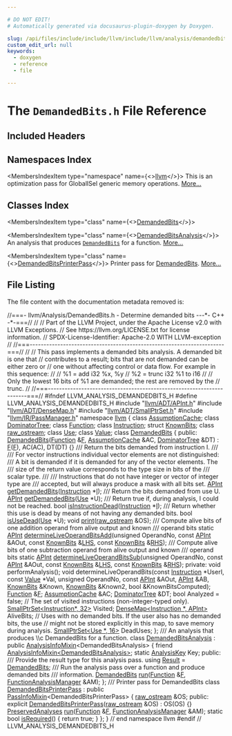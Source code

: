 ```yaml
---

# DO NOT EDIT!
# Automatically generated via docusaurus-plugin-doxygen by Doxygen.

slug: /api/files/include/include/llvm/include/llvm/analysis/demandedbits-h
custom_edit_url: null
keywords:
  - doxygen
  - reference
  - file

---
```





# The `DemandedBits.h` File Reference

<DoxygenPage pluginConfig={pluginConfig}>



## Included Headers

<IncludesList>
<IncludesListItem
  filePath="llvm/ADT/APInt.h"
  permalink="/docs/api/files/include/include/llvm/include/llvm/adt/apint-h"
  isLocal="true" />
<IncludesListItem
  filePath="llvm/ADT/DenseMap.h"
  permalink="/docs/api/files/include/include/llvm/include/llvm/adt/densemap-h"
  isLocal="true" />
<IncludesListItem
  filePath="llvm/ADT/SmallPtrSet.h"
  permalink="/docs/api/files/include/include/llvm/include/llvm/adt/smallptrset-h"
  isLocal="true" />
<IncludesListItem
  filePath="llvm/IR/PassManager.h"
  permalink="/docs/api/files/include/include/llvm/include/llvm/ir/passmanager-h"
  isLocal="true" />
</IncludesList>

## Namespaces Index

<MembersIndex>

<MembersIndexItem
  type="namespace"
  name={<><a href="/docs/api/namespaces/llvm">llvm</a></>}>
This is an optimization pass for GlobalISel generic memory operations. <a href="/docs/api/namespaces/llvm/#details">More...</a>
</MembersIndexItem>

</MembersIndex>

## Classes Index

<MembersIndex>

<MembersIndexItem
  type="class"
  name={<><a href="/docs/api/classes/llvm/demandedbits">DemandedBits</a></>}>
</MembersIndexItem>

<MembersIndexItem
  type="class"
  name={<><a href="/docs/api/classes/llvm/demandedbitsanalysis">DemandedBitsAnalysis</a></>}>
An analysis that produces <code><a href="/docs/api/classes/llvm/demandedbits">DemandedBits</a></code> for a function. <a href="/docs/api/classes/llvm/demandedbitsanalysis/#details">More...</a>
</MembersIndexItem>

<MembersIndexItem
  type="class"
  name={<><a href="/docs/api/classes/llvm/demandedbitsprinterpass">DemandedBitsPrinterPass</a></>}>
Printer pass for <a href="/docs/api/classes/llvm/demandedbits">DemandedBits</a>. <a href="/docs/api/classes/llvm/demandedbitsprinterpass/#details">More...</a>
</MembersIndexItem>

</MembersIndex>


## File Listing

The file content with the documentation metadata removed is:

<ProgramListing>

<Link id="l00001" /><CodeLine lineNumber="1"><Highlight kind="comment">//===- llvm/Analysis/DemandedBits.h - Determine demanded bits ---&#42;- C++ -&#42;-===//</Highlight><Highlight kind="normal"></Highlight></CodeLine>
<Link id="l00002" /><CodeLine lineNumber="2"><Highlight kind="normal"></Highlight><Highlight kind="comment">//</Highlight><Highlight kind="normal"></Highlight></CodeLine>
<Link id="l00003" /><CodeLine lineNumber="3"><Highlight kind="normal"></Highlight><Highlight kind="comment">// Part of the LLVM Project, under the Apache License v2.0 with LLVM Exceptions.</Highlight><Highlight kind="normal"></Highlight></CodeLine>
<Link id="l00004" /><CodeLine lineNumber="4"><Highlight kind="normal"></Highlight><Highlight kind="comment">// See https://llvm.org/LICENSE.txt for license information.</Highlight><Highlight kind="normal"></Highlight></CodeLine>
<Link id="l00005" /><CodeLine lineNumber="5"><Highlight kind="normal"></Highlight><Highlight kind="comment">// SPDX-License-Identifier: Apache-2.0 WITH LLVM-exception</Highlight><Highlight kind="normal"></Highlight></CodeLine>
<Link id="l00006" /><CodeLine lineNumber="6"><Highlight kind="normal"></Highlight><Highlight kind="comment">//</Highlight><Highlight kind="normal"></Highlight></CodeLine>
<Link id="l00007" /><CodeLine lineNumber="7"><Highlight kind="normal"></Highlight><Highlight kind="comment">//===----------------------------------------------------------------------===//</Highlight><Highlight kind="normal"></Highlight></CodeLine>
<Link id="l00008" /><CodeLine lineNumber="8"><Highlight kind="normal"></Highlight><Highlight kind="comment">//</Highlight><Highlight kind="normal"></Highlight></CodeLine>
<Link id="l00009" /><CodeLine lineNumber="9"><Highlight kind="normal"></Highlight><Highlight kind="comment">// This pass implements a demanded bits analysis. A demanded bit is one that</Highlight><Highlight kind="normal"></Highlight></CodeLine>
<Link id="l00010" /><CodeLine lineNumber="10"><Highlight kind="normal"></Highlight><Highlight kind="comment">// contributes to a result; bits that are not demanded can be either zero or</Highlight><Highlight kind="normal"></Highlight></CodeLine>
<Link id="l00011" /><CodeLine lineNumber="11"><Highlight kind="normal"></Highlight><Highlight kind="comment">// one without affecting control or data flow. For example in this sequence:</Highlight><Highlight kind="normal"></Highlight></CodeLine>
<Link id="l00012" /><CodeLine lineNumber="12"><Highlight kind="normal"></Highlight><Highlight kind="comment">//</Highlight><Highlight kind="normal"></Highlight></CodeLine>
<Link id="l00013" /><CodeLine lineNumber="13"><Highlight kind="normal"></Highlight><Highlight kind="comment">//   %1 = add i32 %x, %y</Highlight><Highlight kind="normal"></Highlight></CodeLine>
<Link id="l00014" /><CodeLine lineNumber="14"><Highlight kind="normal"></Highlight><Highlight kind="comment">//   %2 = trunc i32 %1 to i16</Highlight><Highlight kind="normal"></Highlight></CodeLine>
<Link id="l00015" /><CodeLine lineNumber="15"><Highlight kind="normal"></Highlight><Highlight kind="comment">//</Highlight><Highlight kind="normal"></Highlight></CodeLine>
<Link id="l00016" /><CodeLine lineNumber="16"><Highlight kind="normal"></Highlight><Highlight kind="comment">// Only the lowest 16 bits of %1 are demanded; the rest are removed by the</Highlight><Highlight kind="normal"></Highlight></CodeLine>
<Link id="l00017" /><CodeLine lineNumber="17"><Highlight kind="normal"></Highlight><Highlight kind="comment">// trunc.</Highlight><Highlight kind="normal"></Highlight></CodeLine>
<Link id="l00018" /><CodeLine lineNumber="18"><Highlight kind="normal"></Highlight><Highlight kind="comment">//</Highlight><Highlight kind="normal"></Highlight></CodeLine>
<Link id="l00019" /><CodeLine lineNumber="19"><Highlight kind="normal"></Highlight><Highlight kind="comment">//===----------------------------------------------------------------------===//</Highlight><Highlight kind="normal"></Highlight></CodeLine>
<Link id="l00020" /><CodeLine lineNumber="20"><Highlight kind="normal"></Highlight></CodeLine>
<Link id="l00021" /><CodeLine lineNumber="21"><Highlight kind="normal"></Highlight><Highlight kind="preprocessor">#ifndef LLVM&#95;ANALYSIS&#95;DEMANDEDBITS&#95;H</Highlight><Highlight kind="normal"></Highlight></CodeLine>
<Link id="l00022" /><CodeLine lineNumber="22"><Highlight kind="normal"></Highlight><Highlight kind="preprocessor">#define LLVM&#95;ANALYSIS&#95;DEMANDEDBITS&#95;H</Highlight><Highlight kind="normal"></Highlight></CodeLine>
<Link id="l00023" /><CodeLine lineNumber="23"><Highlight kind="normal"></Highlight></CodeLine>
<Link id="l00024" /><CodeLine lineNumber="24"><Highlight kind="normal"></Highlight><Highlight kind="preprocessor">#include &quot;<a href="/docs/api/files/include/include/llvm/include/llvm/adt/apint-h">llvm/ADT/APInt.h</a>&quot;</Highlight><Highlight kind="normal"></Highlight></CodeLine>
<Link id="l00025" /><CodeLine lineNumber="25"><Highlight kind="normal"></Highlight><Highlight kind="preprocessor">#include &quot;<a href="/docs/api/files/include/include/llvm/include/llvm/adt/densemap-h">llvm/ADT/DenseMap.h</a>&quot;</Highlight><Highlight kind="normal"></Highlight></CodeLine>
<Link id="l00026" /><CodeLine lineNumber="26"><Highlight kind="normal"></Highlight><Highlight kind="preprocessor">#include &quot;<a href="/docs/api/files/include/include/llvm/include/llvm/adt/smallptrset-h">llvm/ADT/SmallPtrSet.h</a>&quot;</Highlight><Highlight kind="normal"></Highlight></CodeLine>
<Link id="l00027" /><CodeLine lineNumber="27"><Highlight kind="normal"></Highlight><Highlight kind="preprocessor">#include &quot;<a href="/docs/api/files/include/include/llvm/include/llvm/ir/passmanager-h">llvm/IR/PassManager.h</a>&quot;</Highlight><Highlight kind="normal"></Highlight></CodeLine>
<Link id="l00028" /><CodeLine lineNumber="28"><Highlight kind="normal"></Highlight></CodeLine>
<Link id="l00029" /><CodeLine lineNumber="29"><Highlight kind="normal"></Highlight><Highlight kind="keyword">namespace </Highlight><Highlight kind="normal"><a href="/docs/api/namespaces/llvm">llvm</a> &#123;</Highlight></CodeLine>
<Link id="l00030" /><CodeLine lineNumber="30"><Highlight kind="normal"></Highlight></CodeLine>
<Link id="l00031" /><CodeLine lineNumber="31"><Highlight kind="normal"></Highlight><Highlight kind="keyword">class </Highlight><Highlight kind="normal"><a href="/docs/api/classes/llvm/assumptioncache">AssumptionCache</a>;</Highlight></CodeLine>
<Link id="l00032" /><CodeLine lineNumber="32"><Highlight kind="normal"></Highlight><Highlight kind="keyword">class </Highlight><Highlight kind="normal"><a href="/docs/api/classes/llvm/dominatortree">DominatorTree</a>;</Highlight></CodeLine>
<Link id="l00033" /><CodeLine lineNumber="33"><Highlight kind="normal"></Highlight><Highlight kind="keyword">class </Highlight><Highlight kind="normal"><a href="/docs/api/classes/llvm/function">Function</a>;</Highlight></CodeLine>
<Link id="l00034" /><CodeLine lineNumber="34"><Highlight kind="normal"></Highlight><Highlight kind="keyword">class </Highlight><Highlight kind="normal"><a href="/docs/api/classes/llvm/instruction">Instruction</a>;</Highlight></CodeLine>
<Link id="l00035" /><CodeLine lineNumber="35"><Highlight kind="normal"></Highlight><Highlight kind="keyword">struct </Highlight><Highlight kind="normal"><a href="/docs/api/structs/llvm/knownbits">KnownBits</a>;</Highlight></CodeLine>
<Link id="l00036" /><CodeLine lineNumber="36"><Highlight kind="normal"></Highlight><Highlight kind="keyword">class </Highlight><Highlight kind="normal"><a href="/docs/api/classes/llvm/raw-ostream">raw&#95;ostream</a>;</Highlight></CodeLine>
<Link id="l00037" /><CodeLine lineNumber="37"><Highlight kind="normal"></Highlight><Highlight kind="keyword">class </Highlight><Highlight kind="normal"><a href="/docs/api/classes/llvm/use">Use</a>;</Highlight></CodeLine>
<Link id="l00038" /><CodeLine lineNumber="38"><Highlight kind="normal"></Highlight><Highlight kind="keyword">class </Highlight><Highlight kind="normal"><a href="/docs/api/classes/llvm/value">Value</a>;</Highlight></CodeLine>
<Link id="l00039" /><CodeLine lineNumber="39"><Highlight kind="normal"></Highlight></CodeLine>
<Link id="l00040" /><CodeLine lineNumber="40" lineLink="/docs/api/classes/llvm/demandedbits"><Highlight kind="normal"></Highlight><Highlight kind="keyword">class </Highlight><Highlight kind="normal"><a href="/docs/api/classes/llvm/demandedbits/#a9c02558c64850cc22b32db512b994066">DemandedBits</a> &#123;</Highlight></CodeLine>
<Link id="l00041" /><CodeLine lineNumber="41"><Highlight kind="normal"></Highlight><Highlight kind="keyword">public</Highlight><Highlight kind="normal">:</Highlight></CodeLine>
<Link id="l00042" /><CodeLine lineNumber="42" lineLink="/docs/api/classes/llvm/demandedbits/#a9c02558c64850cc22b32db512b994066"><Highlight kind="normal">  <a href="/docs/api/classes/llvm/demandedbits/#a9c02558c64850cc22b32db512b994066">DemandedBits</a>(<a href="/docs/api/classes/llvm/function">Function</a> &amp;<a href="/docs/api/files/lib/lib/support/md5-cpp/#a96d73bbd7af15cb1fc38c3f4a3bd82e9">F</a>, <a href="/docs/api/classes/llvm/assumptioncache">AssumptionCache</a> &amp;AC, <a href="/docs/api/classes/llvm/dominatortree">DominatorTree</a> &amp;DT) :</Highlight></CodeLine>
<Link id="l00043" /><CodeLine lineNumber="43"><Highlight kind="normal">    <a href="/docs/api/files/lib/lib/support/md5-cpp/#a96d73bbd7af15cb1fc38c3f4a3bd82e9">F</a>(<a href="/docs/api/files/lib/lib/support/md5-cpp/#a96d73bbd7af15cb1fc38c3f4a3bd82e9">F</a>), AC(AC), DT(DT) &#123;&#125;</Highlight></CodeLine>
<Link id="l00044" /><CodeLine lineNumber="44"><Highlight kind="normal"></Highlight><Highlight kind="comment"></Highlight></CodeLine>
<Link id="l00045" /><CodeLine lineNumber="45"><Highlight kind="comment">  /// Return the bits demanded from instruction I.</Highlight></CodeLine>
<Link id="l00046" /><CodeLine lineNumber="46"><Highlight kind="comment">  ///</Highlight></CodeLine>
<Link id="l00047" /><CodeLine lineNumber="47"><Highlight kind="comment">  /// For vector instructions individual vector elements are not distinguished:</Highlight></CodeLine>
<Link id="l00048" /><CodeLine lineNumber="48"><Highlight kind="comment">  /// A bit is demanded if it is demanded for any of the vector elements. The</Highlight></CodeLine>
<Link id="l00049" /><CodeLine lineNumber="49"><Highlight kind="comment">  /// size of the return value corresponds to the type size in bits of the</Highlight></CodeLine>
<Link id="l00050" /><CodeLine lineNumber="50"><Highlight kind="comment">  /// scalar type.</Highlight></CodeLine>
<Link id="l00051" /><CodeLine lineNumber="51"><Highlight kind="comment">  ///</Highlight></CodeLine>
<Link id="l00052" /><CodeLine lineNumber="52"><Highlight kind="comment">  /// Instructions that do not have integer or vector of integer type are</Highlight></CodeLine>
<Link id="l00053" /><CodeLine lineNumber="53"><Highlight kind="comment">  /// accepted, but will always produce a mask with all bits set.</Highlight><Highlight kind="normal"></Highlight></CodeLine>
<Link id="l00054" /><CodeLine lineNumber="54"><Highlight kind="normal">  <a href="/docs/api/classes/llvm/apint">APInt</a> <a href="/docs/api/classes/llvm/demandedbits/#a35c645afbcec5f66b70f92c4cd8e8be4">getDemandedBits</a>(<a href="/docs/api/classes/llvm/instruction">Instruction</a> &#42;<a href="/docs/api/files/lib/lib/support/md5-cpp/#ac0eafdc9ee161b71e7af98af736952fd">I</a>);</Highlight></CodeLine>
<Link id="l00055" /><CodeLine lineNumber="55"><Highlight kind="normal"></Highlight><Highlight kind="comment"></Highlight></CodeLine>
<Link id="l00056" /><CodeLine lineNumber="56"><Highlight kind="comment">  /// Return the bits demanded from use U.</Highlight><Highlight kind="normal"></Highlight></CodeLine>
<Link id="l00057" /><CodeLine lineNumber="57"><Highlight kind="normal">  <a href="/docs/api/classes/llvm/apint">APInt</a> <a href="/docs/api/classes/llvm/demandedbits/#a35c645afbcec5f66b70f92c4cd8e8be4">getDemandedBits</a>(<a href="/docs/api/classes/llvm/use">Use</a> &#42;U);</Highlight></CodeLine>
<Link id="l00058" /><CodeLine lineNumber="58"><Highlight kind="normal"></Highlight><Highlight kind="comment"></Highlight></CodeLine>
<Link id="l00059" /><CodeLine lineNumber="59"><Highlight kind="comment">  /// Return true if, during analysis, I could not be reached.</Highlight><Highlight kind="normal"></Highlight></CodeLine>
<Link id="l00060" /><CodeLine lineNumber="60"><Highlight kind="normal">  </Highlight><Highlight kind="keywordtype">bool</Highlight><Highlight kind="normal"> <a href="/docs/api/classes/llvm/demandedbits/#ab4c32d3fae56332d1061a12cf1a3f3d7">isInstructionDead</a>(<a href="/docs/api/classes/llvm/instruction">Instruction</a> &#42;<a href="/docs/api/files/lib/lib/support/md5-cpp/#ac0eafdc9ee161b71e7af98af736952fd">I</a>);</Highlight></CodeLine>
<Link id="l00061" /><CodeLine lineNumber="61"><Highlight kind="normal"></Highlight><Highlight kind="comment"></Highlight></CodeLine>
<Link id="l00062" /><CodeLine lineNumber="62"><Highlight kind="comment">  /// Return whether this use is dead by means of not having any demanded bits.</Highlight><Highlight kind="normal"></Highlight></CodeLine>
<Link id="l00063" /><CodeLine lineNumber="63"><Highlight kind="normal">  </Highlight><Highlight kind="keywordtype">bool</Highlight><Highlight kind="normal"> <a href="/docs/api/classes/llvm/demandedbits/#abdfa4615d4c528925ba6490398cc54af">isUseDead</a>(<a href="/docs/api/classes/llvm/use">Use</a> &#42;U);</Highlight></CodeLine>
<Link id="l00064" /><CodeLine lineNumber="64"><Highlight kind="normal"></Highlight></CodeLine>
<Link id="l00065" /><CodeLine lineNumber="65"><Highlight kind="normal">  </Highlight><Highlight kind="keywordtype">void</Highlight><Highlight kind="normal"> <a href="/docs/api/classes/llvm/demandedbits/#a0d9c0e9003a093505555e8051a6c7c91">print</a>(<a href="/docs/api/classes/llvm/raw-ostream">raw&#95;ostream</a> &amp;OS);</Highlight></CodeLine>
<Link id="l00066" /><CodeLine lineNumber="66"><Highlight kind="normal"></Highlight><Highlight kind="comment"></Highlight></CodeLine>
<Link id="l00067" /><CodeLine lineNumber="67"><Highlight kind="comment">  /// Compute alive bits of one addition operand from alive output and known</Highlight></CodeLine>
<Link id="l00068" /><CodeLine lineNumber="68"><Highlight kind="comment">  /// operand bits</Highlight><Highlight kind="normal"></Highlight></CodeLine>
<Link id="l00069" /><CodeLine lineNumber="69"><Highlight kind="normal">  </Highlight><Highlight kind="keyword">static</Highlight><Highlight kind="normal"> <a href="/docs/api/classes/llvm/apint">APInt</a> <a href="/docs/api/classes/llvm/demandedbits/#a4fe7a48a211004f16170900dba49e625">determineLiveOperandBitsAdd</a>(</Highlight><Highlight kind="keywordtype">unsigned</Highlight><Highlight kind="normal"> OperandNo,</Highlight></CodeLine>
<Link id="l00070" /><CodeLine lineNumber="70"><Highlight kind="normal">                                           </Highlight><Highlight kind="keyword">const</Highlight><Highlight kind="normal"> <a href="/docs/api/classes/llvm/apint">APInt</a> &amp;AOut,</Highlight></CodeLine>
<Link id="l00071" /><CodeLine lineNumber="71"><Highlight kind="normal">                                           </Highlight><Highlight kind="keyword">const</Highlight><Highlight kind="normal"> <a href="/docs/api/structs/llvm/knownbits">KnownBits</a> &amp;<a href="/docs/api/files/lib/lib/target/lib/target/x86/x86partialreduction-cpp/#a9e1483f7215664a2315c53c3558d9a8d">LHS</a>,</Highlight></CodeLine>
<Link id="l00072" /><CodeLine lineNumber="72"><Highlight kind="normal">                                           </Highlight><Highlight kind="keyword">const</Highlight><Highlight kind="normal"> <a href="/docs/api/structs/llvm/knownbits">KnownBits</a> &amp;<a href="/docs/api/files/lib/lib/target/lib/target/x86/x86partialreduction-cpp/#a87b8bfbbe9d8f7146d7f20a5fb42efd0">RHS</a>);</Highlight></CodeLine>
<Link id="l00073" /><CodeLine lineNumber="73"><Highlight kind="normal"></Highlight><Highlight kind="comment"></Highlight></CodeLine>
<Link id="l00074" /><CodeLine lineNumber="74"><Highlight kind="comment">  /// Compute alive bits of one subtraction operand from alive output and known</Highlight></CodeLine>
<Link id="l00075" /><CodeLine lineNumber="75"><Highlight kind="comment">  /// operand bits</Highlight><Highlight kind="normal"></Highlight></CodeLine>
<Link id="l00076" /><CodeLine lineNumber="76"><Highlight kind="normal">  </Highlight><Highlight kind="keyword">static</Highlight><Highlight kind="normal"> <a href="/docs/api/classes/llvm/apint">APInt</a> <a href="/docs/api/classes/llvm/demandedbits/#ab5a4fedee642c9e9d2323ea22d7ae1cd">determineLiveOperandBitsSub</a>(</Highlight><Highlight kind="keywordtype">unsigned</Highlight><Highlight kind="normal"> OperandNo,</Highlight></CodeLine>
<Link id="l00077" /><CodeLine lineNumber="77"><Highlight kind="normal">                                           </Highlight><Highlight kind="keyword">const</Highlight><Highlight kind="normal"> <a href="/docs/api/classes/llvm/apint">APInt</a> &amp;AOut,</Highlight></CodeLine>
<Link id="l00078" /><CodeLine lineNumber="78"><Highlight kind="normal">                                           </Highlight><Highlight kind="keyword">const</Highlight><Highlight kind="normal"> <a href="/docs/api/structs/llvm/knownbits">KnownBits</a> &amp;<a href="/docs/api/files/lib/lib/target/lib/target/x86/x86partialreduction-cpp/#a9e1483f7215664a2315c53c3558d9a8d">LHS</a>,</Highlight></CodeLine>
<Link id="l00079" /><CodeLine lineNumber="79"><Highlight kind="normal">                                           </Highlight><Highlight kind="keyword">const</Highlight><Highlight kind="normal"> <a href="/docs/api/structs/llvm/knownbits">KnownBits</a> &amp;<a href="/docs/api/files/lib/lib/target/lib/target/x86/x86partialreduction-cpp/#a87b8bfbbe9d8f7146d7f20a5fb42efd0">RHS</a>);</Highlight></CodeLine>
<Link id="l00080" /><CodeLine lineNumber="80"><Highlight kind="normal"></Highlight></CodeLine>
<Link id="l00081" /><CodeLine lineNumber="81"><Highlight kind="normal"></Highlight><Highlight kind="keyword">private</Highlight><Highlight kind="normal">:</Highlight></CodeLine>
<Link id="l00082" /><CodeLine lineNumber="82"><Highlight kind="normal">  </Highlight><Highlight kind="keywordtype">void</Highlight><Highlight kind="normal"> performAnalysis();</Highlight></CodeLine>
<Link id="l00083" /><CodeLine lineNumber="83"><Highlight kind="normal">  </Highlight><Highlight kind="keywordtype">void</Highlight><Highlight kind="normal"> determineLiveOperandBits(</Highlight><Highlight kind="keyword">const</Highlight><Highlight kind="normal"> <a href="/docs/api/classes/llvm/instruction">Instruction</a> &#42;UserI,</Highlight></CodeLine>
<Link id="l00084" /><CodeLine lineNumber="84"><Highlight kind="normal">    </Highlight><Highlight kind="keyword">const</Highlight><Highlight kind="normal"> <a href="/docs/api/classes/llvm/value">Value</a> &#42;Val, </Highlight><Highlight kind="keywordtype">unsigned</Highlight><Highlight kind="normal"> OperandNo,</Highlight></CodeLine>
<Link id="l00085" /><CodeLine lineNumber="85"><Highlight kind="normal">    </Highlight><Highlight kind="keyword">const</Highlight><Highlight kind="normal"> <a href="/docs/api/classes/llvm/apint">APInt</a> &amp;AOut, <a href="/docs/api/classes/llvm/apint">APInt</a> &amp;AB,</Highlight></CodeLine>
<Link id="l00086" /><CodeLine lineNumber="86"><Highlight kind="normal">    <a href="/docs/api/structs/llvm/knownbits">KnownBits</a> &amp;Known, <a href="/docs/api/structs/llvm/knownbits">KnownBits</a> &amp;Known2, </Highlight><Highlight kind="keywordtype">bool</Highlight><Highlight kind="normal"> &amp;KnownBitsComputed);</Highlight></CodeLine>
<Link id="l00087" /><CodeLine lineNumber="87"><Highlight kind="normal"></Highlight></CodeLine>
<Link id="l00088" /><CodeLine lineNumber="88"><Highlight kind="normal">  <a href="/docs/api/classes/llvm/function">Function</a> &amp;<a href="/docs/api/files/lib/lib/support/md5-cpp/#a96d73bbd7af15cb1fc38c3f4a3bd82e9">F</a>;</Highlight></CodeLine>
<Link id="l00089" /><CodeLine lineNumber="89"><Highlight kind="normal">  <a href="/docs/api/classes/llvm/assumptioncache">AssumptionCache</a> &amp;AC;</Highlight></CodeLine>
<Link id="l00090" /><CodeLine lineNumber="90"><Highlight kind="normal">  <a href="/docs/api/classes/llvm/dominatortree">DominatorTree</a> &amp;DT;</Highlight></CodeLine>
<Link id="l00091" /><CodeLine lineNumber="91"><Highlight kind="normal"></Highlight></CodeLine>
<Link id="l00092" /><CodeLine lineNumber="92"><Highlight kind="normal">  </Highlight><Highlight kind="keywordtype">bool</Highlight><Highlight kind="normal"> Analyzed = </Highlight><Highlight kind="keyword">false</Highlight><Highlight kind="normal">;</Highlight></CodeLine>
<Link id="l00093" /><CodeLine lineNumber="93"><Highlight kind="normal"></Highlight></CodeLine>
<Link id="l00094" /><CodeLine lineNumber="94"><Highlight kind="normal">  </Highlight><Highlight kind="comment">// The set of visited instructions (non-integer-typed only).</Highlight><Highlight kind="normal"></Highlight></CodeLine>
<Link id="l00095" /><CodeLine lineNumber="95"><Highlight kind="normal">  <a href="/docs/api/classes/llvm/smallptrset">SmallPtrSet&lt;Instruction&#42;, 32&gt;</a> Visited;</Highlight></CodeLine>
<Link id="l00096" /><CodeLine lineNumber="96"><Highlight kind="normal">  <a href="/docs/api/classes/llvm/densemap">DenseMap&lt;Instruction &#42;, APInt&gt;</a> AliveBits;</Highlight></CodeLine>
<Link id="l00097" /><CodeLine lineNumber="97"><Highlight kind="normal">  </Highlight><Highlight kind="comment">// Uses with no demanded bits. If the user also has no demanded bits, the use</Highlight><Highlight kind="normal"></Highlight></CodeLine>
<Link id="l00098" /><CodeLine lineNumber="98"><Highlight kind="normal">  </Highlight><Highlight kind="comment">// might not be stored explicitly in this map, to save memory during analysis.</Highlight><Highlight kind="normal"></Highlight></CodeLine>
<Link id="l00099" /><CodeLine lineNumber="99"><Highlight kind="normal">  <a href="/docs/api/classes/llvm/smallptrset">SmallPtrSet&lt;Use &#42;, 16&gt;</a> DeadUses;</Highlight></CodeLine>
<Link id="l00100" /><CodeLine lineNumber="100"><Highlight kind="normal">&#125;;</Highlight></CodeLine>
<Link id="l00101" /><CodeLine lineNumber="101"><Highlight kind="normal"></Highlight><Highlight kind="comment"></Highlight></CodeLine>
<Link id="l00102" /><CodeLine lineNumber="102"><Highlight kind="comment">/// An analysis that produces \\c DemandedBits for a function.</Highlight><Highlight kind="normal"></Highlight></CodeLine>
<Link id="l00103" /><CodeLine lineNumber="103" lineLink="/docs/api/classes/llvm/demandedbitsanalysis"><Highlight kind="normal"></Highlight><Highlight kind="keyword">class </Highlight><Highlight kind="normal"><a href="/docs/api/classes/llvm/demandedbitsanalysis">DemandedBitsAnalysis</a> : </Highlight><Highlight kind="keyword">public</Highlight><Highlight kind="normal"> <a href="/docs/api/structs/llvm/analysisinfomixin">AnalysisInfoMixin</a>&lt;DemandedBitsAnalysis&gt; &#123;</Highlight></CodeLine>
<Link id="l00104" /><CodeLine lineNumber="104"><Highlight kind="normal">  </Highlight><Highlight kind="keyword">friend</Highlight><Highlight kind="normal"> <a href="/docs/api/structs/llvm/analysisinfomixin">AnalysisInfoMixin&lt;DemandedBitsAnalysis&gt;</a>;</Highlight></CodeLine>
<Link id="l00105" /><CodeLine lineNumber="105"><Highlight kind="normal"></Highlight></CodeLine>
<Link id="l00106" /><CodeLine lineNumber="106"><Highlight kind="normal">  </Highlight><Highlight kind="keyword">static</Highlight><Highlight kind="normal"> <a href="/docs/api/structs/llvm/analysiskey">AnalysisKey</a> Key;</Highlight></CodeLine>
<Link id="l00107" /><CodeLine lineNumber="107"><Highlight kind="normal"></Highlight></CodeLine>
<Link id="l00108" /><CodeLine lineNumber="108"><Highlight kind="normal"></Highlight><Highlight kind="keyword">public</Highlight><Highlight kind="normal">:</Highlight><Highlight kind="comment"></Highlight></CodeLine>
<Link id="l00109" /><CodeLine lineNumber="109"><Highlight kind="comment">  /// Provide the result type for this analysis pass.</Highlight><Highlight kind="normal"></Highlight></CodeLine>
<Link id="l00110" /><CodeLine lineNumber="110" lineLink="/docs/api/classes/llvm/demandedbitsanalysis/#a6742cab5e9b36d49832a67238ecd1325"><Highlight kind="normal">  </Highlight><Highlight kind="keyword">using </Highlight><Highlight kind="normal"><a href="/docs/api/classes/llvm/demandedbitsanalysis/#a6742cab5e9b36d49832a67238ecd1325">Result</a> = <a href="/docs/api/classes/llvm/demandedbits">DemandedBits</a>;</Highlight></CodeLine>
<Link id="l00111" /><CodeLine lineNumber="111"><Highlight kind="normal"></Highlight><Highlight kind="comment"></Highlight></CodeLine>
<Link id="l00112" /><CodeLine lineNumber="112"><Highlight kind="comment">  /// Run the analysis pass over a function and produce demanded bits</Highlight></CodeLine>
<Link id="l00113" /><CodeLine lineNumber="113"><Highlight kind="comment">  /// information.</Highlight><Highlight kind="normal"></Highlight></CodeLine>
<Link id="l00114" /><CodeLine lineNumber="114"><Highlight kind="normal">  <a href="/docs/api/classes/llvm/demandedbits">DemandedBits</a> <a href="/docs/api/classes/llvm/demandedbitsanalysis/#a6004ad957fdd5fcccada1f2e8508265b">run</a>(<a href="/docs/api/classes/llvm/function">Function</a> &amp;<a href="/docs/api/files/lib/lib/support/md5-cpp/#a96d73bbd7af15cb1fc38c3f4a3bd82e9">F</a>, <a href="/docs/api/namespaces/llvm/#adce09a5a0de0e3177eb00e932734af2f">FunctionAnalysisManager</a> &amp;AM);</Highlight></CodeLine>
<Link id="l00115" /><CodeLine lineNumber="115"><Highlight kind="normal">&#125;;</Highlight></CodeLine>
<Link id="l00116" /><CodeLine lineNumber="116"><Highlight kind="normal"></Highlight><Highlight kind="comment"></Highlight></CodeLine>
<Link id="l00117" /><CodeLine lineNumber="117"><Highlight kind="comment">/// Printer pass for DemandedBits</Highlight><Highlight kind="normal"></Highlight></CodeLine>
<Link id="l00118" /><CodeLine lineNumber="118" lineLink="/docs/api/classes/llvm/demandedbitsprinterpass"><Highlight kind="normal"></Highlight><Highlight kind="keyword">class </Highlight><Highlight kind="normal"><a href="/docs/api/classes/llvm/demandedbitsprinterpass/#ad617637bbe1f15f1ad42535db12b007d">DemandedBitsPrinterPass</a> : </Highlight><Highlight kind="keyword">public</Highlight><Highlight kind="normal"> <a href="/docs/api/structs/llvm/passinfomixin">PassInfoMixin</a>&lt;DemandedBitsPrinterPass&gt; &#123;</Highlight></CodeLine>
<Link id="l00119" /><CodeLine lineNumber="119"><Highlight kind="normal">  <a href="/docs/api/classes/llvm/raw-ostream">raw&#95;ostream</a> &amp;OS;</Highlight></CodeLine>
<Link id="l00120" /><CodeLine lineNumber="120"><Highlight kind="normal"></Highlight></CodeLine>
<Link id="l00121" /><CodeLine lineNumber="121"><Highlight kind="normal"></Highlight><Highlight kind="keyword">public</Highlight><Highlight kind="normal">:</Highlight></CodeLine>
<Link id="l00122" /><CodeLine lineNumber="122" lineLink="/docs/api/classes/llvm/demandedbitsprinterpass/#ad617637bbe1f15f1ad42535db12b007d"><Highlight kind="normal">  </Highlight><Highlight kind="keyword">explicit</Highlight><Highlight kind="normal"> <a href="/docs/api/classes/llvm/demandedbitsprinterpass/#ad617637bbe1f15f1ad42535db12b007d">DemandedBitsPrinterPass</a>(<a href="/docs/api/classes/llvm/raw-ostream">raw&#95;ostream</a> &amp;OS) : OS(OS) &#123;&#125;</Highlight></CodeLine>
<Link id="l00123" /><CodeLine lineNumber="123"><Highlight kind="normal"></Highlight></CodeLine>
<Link id="l00124" /><CodeLine lineNumber="124"><Highlight kind="normal">  <a href="/docs/api/classes/llvm/preservedanalyses">PreservedAnalyses</a> <a href="/docs/api/classes/llvm/demandedbitsprinterpass/#a3f85a7e646826596cd811e66f0df417f">run</a>(<a href="/docs/api/classes/llvm/function">Function</a> &amp;<a href="/docs/api/files/lib/lib/support/md5-cpp/#a96d73bbd7af15cb1fc38c3f4a3bd82e9">F</a>, <a href="/docs/api/namespaces/llvm/#adce09a5a0de0e3177eb00e932734af2f">FunctionAnalysisManager</a> &amp;AM);</Highlight></CodeLine>
<Link id="l00125" /><CodeLine lineNumber="125"><Highlight kind="normal"></Highlight></CodeLine>
<Link id="l00126" /><CodeLine lineNumber="126" lineLink="/docs/api/classes/llvm/demandedbitsprinterpass/#aa7ed5f9ca927fc6025e4ecfe91bb0f0b"><Highlight kind="normal">  </Highlight><Highlight kind="keyword">static</Highlight><Highlight kind="normal"> </Highlight><Highlight kind="keywordtype">bool</Highlight><Highlight kind="normal"> <a href="/docs/api/classes/llvm/demandedbitsprinterpass/#aa7ed5f9ca927fc6025e4ecfe91bb0f0b">isRequired</a>() &#123; </Highlight><Highlight kind="keywordflow">return</Highlight><Highlight kind="normal"> </Highlight><Highlight kind="keyword">true</Highlight><Highlight kind="normal">; &#125;</Highlight></CodeLine>
<Link id="l00127" /><CodeLine lineNumber="127"><Highlight kind="normal">&#125;;</Highlight></CodeLine>
<Link id="l00128" /><CodeLine lineNumber="128"><Highlight kind="normal"></Highlight></CodeLine>
<Link id="l00129" /><CodeLine lineNumber="129"><Highlight kind="normal">&#125; </Highlight><Highlight kind="comment">// end namespace llvm</Highlight><Highlight kind="normal"></Highlight></CodeLine>
<Link id="l00130" /><CodeLine lineNumber="130"><Highlight kind="normal"></Highlight></CodeLine>
<Link id="l00131" /><CodeLine lineNumber="131"><Highlight kind="normal"></Highlight><Highlight kind="preprocessor">#endif </Highlight><Highlight kind="comment">// LLVM&#95;ANALYSIS&#95;DEMANDEDBITS&#95;H</Highlight><Highlight kind="normal"></Highlight></CodeLine>

</ProgramListing>

</DoxygenPage>
